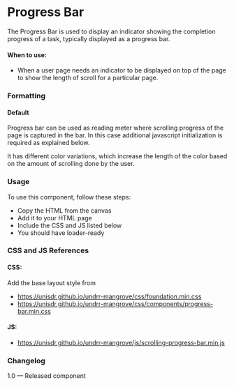 
<Meta of={ProgressBarNavigationStories} />

# Progress Bar

The Progress Bar is used to display an indicator showing the completion progress of a task, typically displayed as a progress bar.

#### When to use:

* When a user page needs an indicator to be displayed on top of the page to show the length of scroll for a particular page.

### Formatting

#### Default

Progress bar can be used as reading meter where scrolling progress of the page is captured in the bar. In this case additional javascript initialization is required as explained below.

It has different color variations, which increase the length of the color based on the amount of scrolling done by the user.

<Canvas>
  <Story of={ProgressBarNavigationStories.DefaultProgressBar} />
</Canvas>

### Usage

To use this component, follow these steps:

* Copy the HTML from the canvas
* Add it to your HTML page
* Include the CSS and JS listed below
* You should have loader-ready

### CSS and JS References

#### CSS:

Add the base layout style from

* https://unisdr.github.io/undrr-mangrove/css/foundation.min.css
* https://unisdr.github.io/undrr-mangrove/css/components/progress-bar.min.css

#### JS:

* https://unisdr.github.io/undrr-mangrove/js/scrolling-progress-bar.min.js

### Changelog

1.0 — Released component
